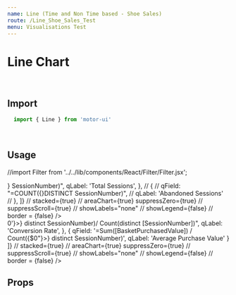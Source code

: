 ```yaml
---
name: Line (Time and Non Time based - Shoe Sales)
route: /Line_Shoe_Sales_Test
menu: Visualisations Test
---
```


<h1 style={{ margin: '0px' }}>Line Chart</h1>

<br />

## Import

```javascript
  import { Line } from 'motor-ui'
```

<br />

## Usage


//import Filter from '../../lib/components/React/Filter/Filter.jsx';

<Playground>
<Motor  
  config={{
            host: "localhost",
            secure: false,
            port: 19077,
            prefix: "",
        //    appId: "ac09dd54-6bc5-45fe-bb95-ad6f329737be"  // Consumer Sales
        //   appId: "2f3ff9b5-762f-476e-b5cd-02edbb13d5a7"  // Pharma Sales
           appId: "4eeaf9c1-db73-40ba-a8d7-ddd6e9e95045"  // Pharma Sales
  }}>
<Line title="Line Chart (Time based Series)"
            //          subTitle="Look at brushing- why so narrow? This should be a number chart and not discrete"
            // width="600px"
            height="410px"
            cols={[
            //  { qField: 'SessionStartTimestamp', qLabel: 'SessionStartTimestamp' },
              { qField: 'StartTimeDate', qLabel: 'StartTimeDate' },
             // { qField: 'StartDayName', qLabel: 'StartDayName' },
               {
               qField: "=COUNT(distinct{$<[StartTimeMonthYear]={'$(=$(vMaxMonthYear))'}>} SessionNumber)",
                qLabel: 'Total Sessions',
              },
           //   {
           //    qField: "=COUNT({<AbandonedSession={1}>}DISTINCT SessionNumber)",
           //     qLabel: 'Abandoned Sessions'
           //   },
            ]}
                      // stacked={true}
          // areaChart={true}
            suppressZero={true}
            //   suppressScroll={true}
                 //       showLabels="none"
            // showLegend={false}
            // border = {false}
            />
     
  </Motor>
</Playground>

<br />

<Playground>
<Motor  
  config={{
            host: "localhost",
            secure: false,
            port: 19077,
            prefix: "",
        //    appId: "ac09dd54-6bc5-45fe-bb95-ad6f329737be"  // Consumer Sales
        //   appId: "2f3ff9b5-762f-476e-b5cd-02edbb13d5a7"  // Pharma Sales
           appId: "4eeaf9c1-db73-40ba-a8d7-ddd6e9e95045"  // Pharma Sales
  }}>
                   <Line
                      title="Line Chart (Non Time Based Series)"
            // width="600px"
            height="410px"
            cols={[
             { qField: 'StartHour', qLabel: 'StartHour' },
           //   { qField: 'LandingCampaign', qLabel: 'Campaign' },
           //   { qField: 'LandingReferrer', qLabel: 'Referrer' },
              {
               qField: "=Count({$<BasketPurchasedValue={'>0'}>} distinct SessionNumber)/ Count(distinct [SessionNumber])",
                qLabel: 'Conversion Rate',
              },
               {
                 qField: '=Sum([BasketPurchasedValue]) / Count({$<BasketPurchasedValue={">0"}>} distinct SessionNumber)',
                 qLabel: 'Average Purchase Value'
               }
            ]}
                      // stacked={true}
          // areaChart={true}
            suppressZero={true}
            //   suppressScroll={true}
                 //       showLabels="none"
            // showLegend={false}
            // border = {false}
            />
     
  </Motor>
</Playground>

<br />

## Props
